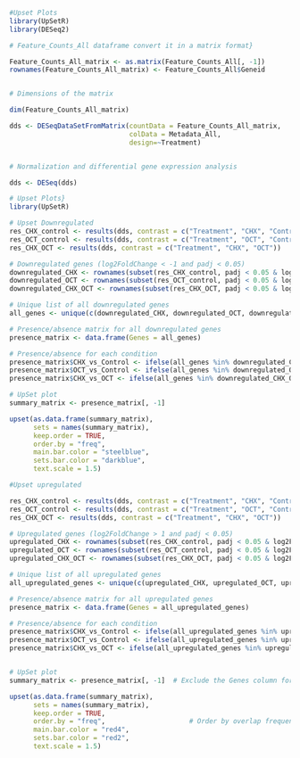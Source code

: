 ```{r}
#Upset Plots 
library(UpSetR)
library(DESeq2)
```

```{r}
# Feature_Counts_All dataframe convert it in a matrix format}

Feature_Counts_All_matrix <- as.matrix(Feature_Counts_All[, -1])  
rownames(Feature_Counts_All_matrix) <- Feature_Counts_All$Geneid


# Dimensions of the matrix

dim(Feature_Counts_All_matrix) 

```

```{r}
dds <- DESeqDataSetFromMatrix(countData = Feature_Counts_All_matrix, 
                              colData = Metadata_All,
                              design=~Treatment)


# Normalization and differential gene expression analysis

dds <- DESeq(dds)
```

```{r}
# Upset Plots}
library(UpSetR)

# Upset Downregulated
res_CHX_control <- results(dds, contrast = c("Treatment", "CHX", "Control"))
res_OCT_control <- results(dds, contrast = c("Treatment", "OCT", "Control"))
res_CHX_OCT <- results(dds, contrast = c("Treatment", "CHX", "OCT"))

# Downregulated genes (log2FoldChange < -1 and padj < 0.05)
downregulated_CHX <- rownames(subset(res_CHX_control, padj < 0.05 & log2FoldChange < -1))
downregulated_OCT <- rownames(subset(res_OCT_control, padj < 0.05 & log2FoldChange < -1))
downregulated_CHX_OCT <- rownames(subset(res_CHX_OCT, padj < 0.05 & log2FoldChange < -1))

# Unique list of all downregulated genes
all_genes <- unique(c(downregulated_CHX, downregulated_OCT, downregulated_CHX_OCT))

# Presence/absence matrix for all downregulated genes
presence_matrix <- data.frame(Genes = all_genes)

# Presence/absence for each condition
presence_matrix$CHX_vs_Control <- ifelse(all_genes %in% downregulated_CHX, 1, 0)
presence_matrix$OCT_vs_Control <- ifelse(all_genes %in% downregulated_OCT, 1, 0)
presence_matrix$CHX_vs_OCT <- ifelse(all_genes %in% downregulated_CHX_OCT, 1, 0)

# UpSet plot
summary_matrix <- presence_matrix[, -1]  

upset(as.data.frame(summary_matrix),
      sets = names(summary_matrix),
      keep.order = TRUE,
      order.by = "freq",                     
      main.bar.color = "steelblue",         
      sets.bar.color = "darkblue",          
      text.scale = 1.5)                      
```

```{r}

#Upset upregulated

res_CHX_control <- results(dds, contrast = c("Treatment", "CHX", "Control"))
res_OCT_control <- results(dds, contrast = c("Treatment", "OCT", "Control"))
res_CHX_OCT <- results(dds, contrast = c("Treatment", "CHX", "OCT"))

# Upregulated genes (log2FoldChange > 1 and padj < 0.05)
upregulated_CHX <- rownames(subset(res_CHX_control, padj < 0.05 & log2FoldChange > 1))
upregulated_OCT <- rownames(subset(res_OCT_control, padj < 0.05 & log2FoldChange > 1))
upregulated_CHX_OCT <- rownames(subset(res_CHX_OCT, padj < 0.05 & log2FoldChange > 1))

# Unique list of all upregulated genes
all_upregulated_genes <- unique(c(upregulated_CHX, upregulated_OCT, upregulated_CHX_OCT))

# Presence/absence matrix for all upregulated genes
presence_matrix <- data.frame(Genes = all_upregulated_genes)

# Presence/absence for each condition
presence_matrix$CHX_vs_Control <- ifelse(all_upregulated_genes %in% upregulated_CHX, 1, 0)
presence_matrix$OCT_vs_Control <- ifelse(all_upregulated_genes %in% upregulated_OCT, 1, 0)
presence_matrix$CHX_vs_OCT <- ifelse(all_upregulated_genes %in% upregulated_CHX_OCT, 1, 0)


# UpSet plot
summary_matrix <- presence_matrix[, -1]  # Exclude the Genes column for counting

upset(as.data.frame(summary_matrix),
      sets = names(summary_matrix),
      keep.order = TRUE,
      order.by = "freq",                     # Order by overlap frequency
      main.bar.color = "red4",        
      sets.bar.color = "red2",         
      text.scale = 1.5)                      

```
